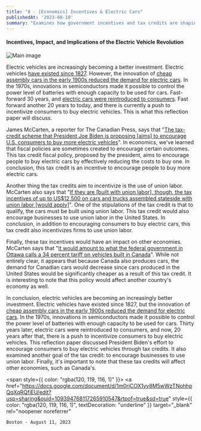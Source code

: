 ```yaml
---
title: "8 - [Economics] Incentives & Electric Cars"
publishedAt: '2023-08-10'
summary: "Examines how government incentives and tax credits are shaping the electric vehicle market, encouraging union labor, and impacting international trade."
---
```

#### Incentives, Impact, and Implications of the Electric Vehicle Revolution

<div style={{display: 'flex', justifyContent: 'center'}}>
  <img 
    src="/images/8-1.png" 
    alt="Main image"
    style={{ width: '90%', maxWidth: '700px' }} 
  />
</div>

Electric vehicles are increasingly becoming a better investment. Electric vehicles [have existed since 1827](https://www.energy.gov/articles/history-electric-car). However, the innovation of [cheap assembly cars in the early 1900s reduced the demand for electric cars](https://www.energy.gov/articles/history-electric-car). In the 1970s, innovations in semiconductors made it possible to control the power level of batteries with enough capacity to be used for cars. Fast-forward 30 years, and [electric cars were reintroduced to consumers](https://www.energy.gov/articles/history-electric-car). Fast forward another 20 years to today, and there is currently a push to incentivize consumers to buy electric vehicles. This is what this reflection paper will discuss.

James McCarten, a reporter for The Canadian Press, says that "[The tax-credit scheme that President Joe Biden is proposing [aims] to encourage U.S. consumers to buy more electric vehicles](https://globalnews.ca/news/8458620/bidens-ev-tax-credits/)". In economics, we've learned that fiscal policies are sometimes created to encourage certain outcomes. This tax credit fiscal policy, proposed by the president, aims to encourage people to buy electric cars by effectively reducing the costs to buy one. In conclusion, this tax credit is an incentive to encourage people to buy more electric cars.

Another thing the tax credits aim to incentivize is the use of union labor. McCarten also says that "[If they are [built with union labor], though, the tax incentives of up to US$12,500 on cars and trucks assembled stateside with union labor [would apply]](https://globalnews.ca/news/8458620/bidens-ev-tax-credits/)". One of the stipulations of the tax credit is that to qualify, the cars must be built using union labor. This tax credit would also encourage businesses to use union labor in the United States. In conclusion, in addition to encouraging consumers to buy electric cars, this tax credit also incentivizes firms to use union labor.

Finally, these tax incentives would have an impact on other economies. McCarten says that "[It would amount to what the federal government in Ottawa calls a 34 percent tariff on vehicles built in Canada](https://globalnews.ca/news/8458620/bidens-ev-tax-credits/)". While not entirely clear, it appears that because Canada also produces cars, the demand for Canadian cars would decrease since cars produced in the United States would be significantly cheaper as a result of this tax credit. It is interesting to note that this policy would affect another country's economy as well.

In conclusion, electric vehicles are becoming an increasingly better investment. Electric vehicles have existed since 1827, but the innovation of [cheap assembly cars in the early 1900s reduced the demand for electric cars](https://www.energy.gov/articles/history-electric-car). In the 1970s, innovations in semiconductors made it possible to control the power level of batteries with enough capacity to be used for cars. Thirty years later, electric cars were reintroduced to consumers, and now, 20 years after that, there is a push to incentivize consumers to buy electric vehicles. This reflection paper discussed President Biden's effort to encourage consumers to buy electric vehicles through tax credits. It also examined another goal of the tax credit: to encourage businesses to use union labor. Finally, it's important to note that these tax credits will affect other economies, such as Canada's.

<span style={{ color: "rgba(120, 119, 116, 1)" }}>
  <a
    href="https://docs.google.com/document/d/1m0rjCOX1yy8M5wWzTNohhpQqXqRQfiEU/edit?usp=sharing&ouid=109394768117265910547&rtpof=true&sd=true"
    style={{
      color: "rgba(120, 119, 116, 1)",
      textDecoration: "underline"
    }}
    target="_blank"
    rel="noopener noreferrer"
  >
    Boston - August 11, 2023
  </a>
</span>